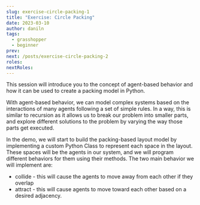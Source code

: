 ```yaml
---
slug: exercise-circle-packing-1
title: "Exercise: Circle Packing"
date: 2023-03-10
author: daniln
tags:
  - grasshopper
  - beginner
prev: 
next: /posts/exercise-circle-packing-2
roles:
nextRoles:
---
```


This session will introduce you to the concept of agent-based behavior and how it can be used to create a packing model in Python.

With agent-based behavior, we can model complex systems based on the interactions of many agents following a set of simple rules. In a way, this is similar to recursion as it allows us to break our problem into smaller parts, and explore different solutions to the problem by varying the way those parts get executed.

In the demo, we will start to build the packing-based layout model by implementing a custom Python Class to represent each space in the layout. These spaces will be the agents in our system, and we will program different behaviors for them using their methods. The two main behavior we will implement are:

- collide - this will cause the agents to move away from each other if they overlap
- attract - this will cause agents to move toward each other based on a desired adjacency.

<p>
  <div className="video-box">
    <smartvideo src="https://www.dropbox.com/s/jaqenj90p579hca/dense_packing-02.mp4?dl=1" width="1280" height="720" className="swarm-fluid" poster="https://www.dropbox.com/s/aqy725py9xfgo9k/16-2.png?dl=1" controls></smartvideo>
  </div>
</p>
